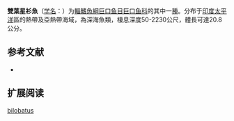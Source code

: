 {{Speciesbox
| name = 雙葉星衫魚
| status = NE
| status_system = IUCN3.1
| image = 
| genus = Astronesthes
| species = bilobatus
| authority = Parin & Borodulina, 1996
| synonyms = *''Astronesthes bilobata''<br /><small>Parin & Borodulina, 1996</small>
}}

'''雙葉星衫魚'''（[[学名|学名]]：{{lang|la|''Astronesthes bilobatus''}}）为[[輻鰭魚綱|輻鰭魚綱]][[巨口鱼目|巨口鱼目]][[巨口鱼科|巨口鱼科]]的其中一[[種|種]]。分布于[[印度|印度]][[太平洋|太平洋]]區的熱帶及亞熱帶海域，為深海魚類，棲息深度50-2230公尺，體長可達20.8公分。

== 参考文献 ==
{{refbegin}}
*{{FishBase_species|genus=Astronesthes|species=bilobatus|year=2012|month=2}}
{{refend}}

== 扩展阅读 ==
{{refbegin}}
{{wikispecies-inline|Astronesthes bilobatus|雙葉星衫魚}}
{{refend}}
{{Taxonbar|from=Q1107838}}

[[Category:星衫魚屬|bilobatus]]
